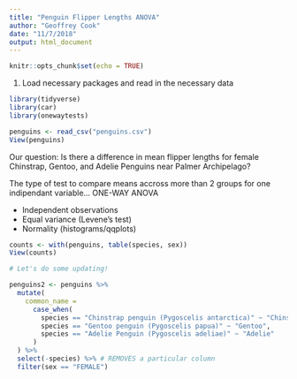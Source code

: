 ```yaml
---
title: "Penguin Flipper Lengths ANOVA"
author: "Geoffrey Cook"
date: "11/7/2018"
output: html_document
---
```


```r
knitr::opts_chunk$set(echo = TRUE)
```

1. Load necessary packages and read in the necessary data

```r

library(tidyverse)
library(car)
library(onewaytests)

penguins <- read_csv("penguins.csv")
View(penguins)
```

Our question: Is there a difference in mean flipper lengths for female Chinstrap, Gentoo, and Adelie Penguins near Palmer Archipelago?

The type of test to compare means accross more than 2 groups for one indipendant variable...
ONE-WAY ANOVA

- Independent observations
- Equal variance (Levene's test)
- Normality (histograms/qqplots)

```r

counts <- with(penguins, table(species, sex))
View(counts)

# Let's do some updating!

penguins2 <- penguins %>% 
  mutate(
    common_name = 
      case_when(
        species == "Chinstrap penguin (Pygoscelis antarctica)" ~ "Chinstrap",
        species == "Gentoo penguin (Pygoscelis papua)" ~ "Gentoo",
        species == "Adelie Penguin (Pygoscelis adeliae)" ~ "Adelie"
      )
  ) %>% 
  select(-species) %>% # REMOVES a particular column
  filter(sex == "FEMALE")
```

